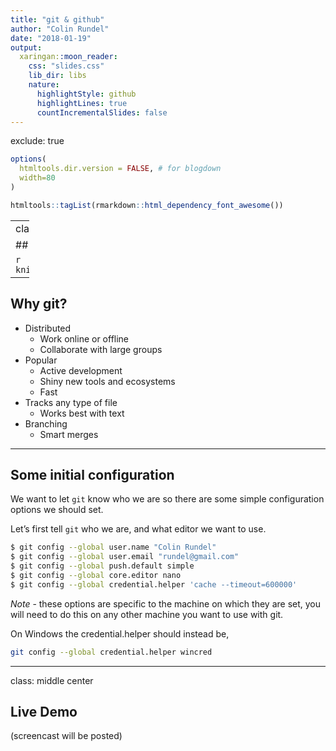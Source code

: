 ```yaml
---
title: "git & github"
author: "Colin Rundel"
date: "2018-01-19"
output:
  xaringan::moon_reader:
    css: "slides.css"
    lib_dir: libs
    nature:
      highlightStyle: github
      highlightLines: true
      countIncrementalSlides: false
---
```

exclude: true

```r
options(
  htmltools.dir.version = FALSE, # for blogdown
  width=80
)

htmltools::tagList(rmarkdown::html_dependency_font_awesome())
```

---
class: center

## Why version control?

```r
knitr::include_graphics("imgs/phd_comics_vc.gif")
```

---

## Why git?

* Distributed
    * Work online or offline
    * Collaborate with large groups

* Popular
    * Active development
    * Shiny new tools and ecosystems
    * Fast

* Tracks any type of file
    * Works best with text 

* Branching
    * Smart merges

---

## Some initial configuration

We want to let `git` know who we are so there are some simple configuration options we should set.

Let's first tell `git` who we are, and what editor we want to use.

```bash
$ git config --global user.name "Colin Rundel"
$ git config --global user.email "rundel@gmail.com"
$ git config --global push.default simple
$ git config --global core.editor nano
$ git config --global credential.helper 'cache --timeout=600000'
```

*Note* - these options are specific to the machine on which they are set, you will need to do this on any other machine you want to use with git.

On Windows the credential.helper should instead be,
```bash
git config --global credential.helper wincred
```


---
class: middle center

## Live Demo

(screencast will be posted)
